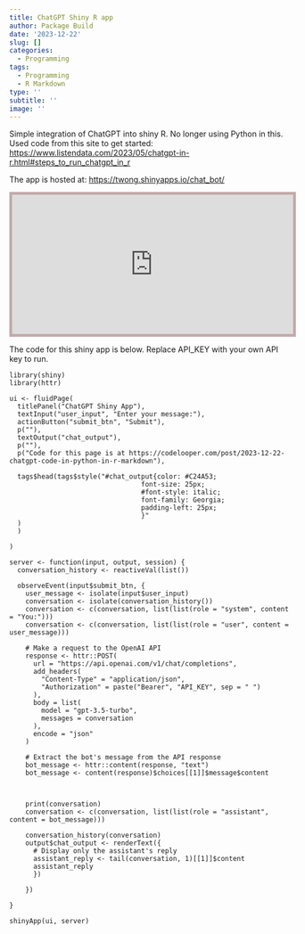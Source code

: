 ```yaml
---
title: ChatGPT Shiny R app
author: Package Build
date: '2023-12-22'
slug: []
categories:
  - Programming
tags:
  - Programming
  - R Markdown
type: ''
subtitle: ''
image: ''
---
```


Simple integration of ChatGPT into shiny R. No longer using Python in this. Used code from this site to get started: <https://www.listendata.com/2023/05/chatgpt-in-r.html#steps_to_run_chatgpt_in_r>

The app is hosted at: <https://twong.shinyapps.io/chat_bot/>

<iframe height="250" width="100%" style="border:5px solid #C2AAAB;" src="https://twong.shinyapps.io/chat_bot/">

</iframe>

The code for this shiny app is below. Replace API_KEY with your own API key to run.
```
library(shiny)
library(httr)

ui <- fluidPage(
  titlePanel("ChatGPT Shiny App"),
  textInput("user_input", "Enter your message:"),
  actionButton("submit_btn", "Submit"),
  p(""),
  textOutput("chat_output"),
  p(""),
  p("Code for this page is at https://codelooper.com/post/2023-12-22-chatgpt-code-in-python-in-r-markdown"),
  
  tags$head(tags$style("#chat_output{color: #C24A53;
                                 font-size: 25px;
                                 #font-style: italic; 
                                 font-family: Georgia;
                                 padding-left: 25px;
                                 }"
  )
  )
  
)

server <- function(input, output, session) {
  conversation_history <- reactiveVal(list())
  
  observeEvent(input$submit_btn, {
    user_message <- isolate(input$user_input)
    conversation <- isolate(conversation_history())
    conversation <- c(conversation, list(list(role = "system", content = "You:")))
    conversation <- c(conversation, list(list(role = "user", content = user_message)))
    
    # Make a request to the OpenAI API
    response <- httr::POST(
      url = "https://api.openai.com/v1/chat/completions",
      add_headers(
        "Content-Type" = "application/json",
        "Authorization" = paste("Bearer", "API_KEY", sep = " ")
      ),
      body = list(
        model = "gpt-3.5-turbo",
        messages = conversation
      ),
      encode = "json"
    )
    
    # Extract the bot's message from the API response
    bot_message <- httr::content(response, "text")
    bot_message <- content(response)$choices[[1]]$message$content
    
    

    print(conversation)
    conversation <- c(conversation, list(list(role = "assistant", content = bot_message)))
   
    conversation_history(conversation)
    output$chat_output <- renderText({
      # Display only the assistant's reply
      assistant_reply <- tail(conversation, 1)[[1]]$content
      assistant_reply
      })
  
    })
  
}

shinyApp(ui, server)
```